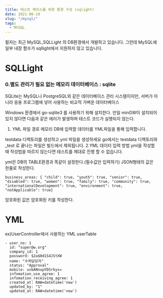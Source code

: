 ```yaml
---
title: 테스트 케이스를 위한 환경 구성 (sqlight) 
date: 2021-06-19
slug: "/mysql/"
tags:
  - MYSQL
---
```


필자는 최근 MySQL,SQLLight 의 DB환경에서 개발하고 있습니다.
그런데 MySQL에 일부 내장 함수가 sqllight에서 지원하지 않고 있습니다.
</br>
# SQLLight
### 0.별도 관리가 필요 없는 메모리 데이터베이스 : sqlite
SQLite는 MySQL나 PostgreSQL와 같은 데이터베이스 관리 시스템이지만, 서버가 아니라 응용 프로그램에 넣어 사용하는 비교적 가벼운 데이터베이스




Windows 환경에서 go-sqlite3 를 사용하기 위해 설치한다. 만일 minGW이 설치되어 있지 않다면 다음과 같은 에러가 발생하며 테스트 코드가 실행되지 않는다.



1. YML 파일 경로
메모리 DB에 입력할 데이터를 YML파일을 통해 입력합니다.


testdata 디렉토리를 생성하고 yml 파일을 생성하세요
go에서는 testdata 디렉토리와 _test 로 끝나는 파일은 빌드에서 제외됩니다.
2.YML 데이터 입력 방법
yml을 작성할 때 작성법을 따르지 않는다면 테스트를 제대로 진행 할 수 없습니다.


yml은 DB의 TABLE환경과 똑같이 설정한다.(필수값만 입력하기)
JSON형태의 값은 한줄로 작성한다.
```
business_areas: { "child": true, "youth": true, "senior": true, "disabled": true, "women": true, "family": true, "community": true, "internationalDevelopment": true, "environment": true, "notApplicable": true}
```
암호화된 값은 암호화된 키를 작성한다.



# YML

ex)UserController에서 사용하는 YML
userTable
```
- user_no: 1
  id: "super@w.org"
  company_id: 1
  password: $2a$0d1S4JStXW
  name: "수퍼담당자"
  status: "Approval"
  mobile: uvbANnupYDSrkys=
  infomation_use_agree: 1
  infomation_receiving_agree: 1
  created_at: RAW=datetime('now')
  updated_by: "1"
  updated_at: RAW=datetime('now')
```
